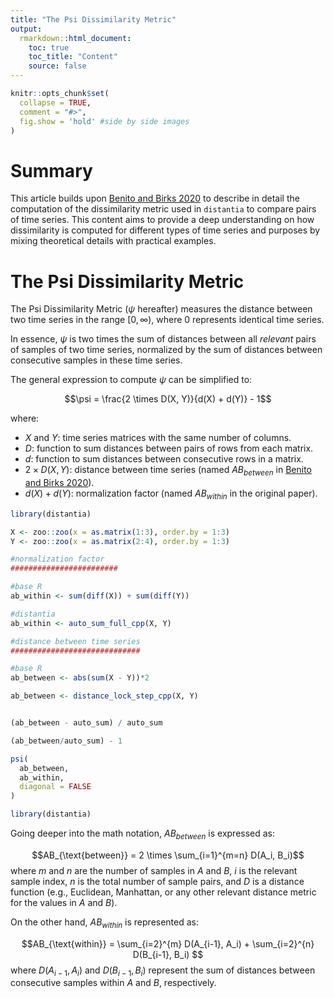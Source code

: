 ```yaml
---
title: "The Psi Dissimilarity Metric"
output: 
  rmarkdown::html_document:
    toc: true
    toc_title: "Content"
    source: false
---
```


```r
knitr::opts_chunk$set(
  collapse = TRUE,
  comment = "#>",
  fig.show = 'hold' #side by side images
)
```

# Summary

This article builds upon [Benito and Birks 2020](https://doi.org/10.1111/ecog.04895) to describe in detail the computation of the dissimilarity metric used in `distantia` to compare pairs of time series. This content aims to provide a deep understanding on how dissimilarity is computed for different types of time series and purposes by mixing theoretical details with practical examples.

# The Psi Dissimilarity Metric

The Psi Dissimilarity Metric ($\psi$ hereafter) measures the distance between two time series in the range $[0, \infty)$, where 0 represents identical time series. 

In essence, $\psi$ is two times the sum of distances between all *relevant* pairs of samples of two time series, normalized by the sum of distances between consecutive samples in these time series.

The general expression to compute $\psi$ can be simplified to:

$$\psi = \frac{2 \times D(X, Y)}{d(X) + d(Y)} - 1$$

where:

  + $X$ and $Y$: time series matrices with the same number of columns.
  + $D$: function to sum distances between pairs of rows from each matrix.
  + $d$: function to sum distances between consecutive rows in a matrix.
  + $2 \times D(X, Y)$: distance between time series (named $AB_{between}$ in [Benito and Birks 2020](https://doi.org/10.1111/ecog.04895)).
  + $d(X) + d(Y)$: normalization factor (named $AB_{within}$ in the original paper).

```r
library(distantia)

X <- zoo::zoo(x = as.matrix(1:3), order.by = 1:3)
Y <- zoo::zoo(x = as.matrix(2:4), order.by = 1:3)

#normalization factor
########################

#base R
ab_within <- sum(diff(X)) + sum(diff(Y))

#distantia
ab_within <- auto_sum_full_cpp(X, Y)

#distance between time series
#############################

#base R
ab_between <- abs(sum(X - Y))*2

ab_between <- distance_lock_step_cpp(X, Y)


(ab_between - auto_sum) / auto_sum

(ab_between/auto_sum) - 1

psi(
  ab_between,
  ab_within,
  diagonal = FALSE
)
```



```r
library(distantia)
```




Going deeper into the math notation, $AB_{between}$ is expressed as:

$$AB_{\text{between}} = 2 \times \sum_{i=1}^{m=n} D(A_i, B_i)$$
where $m$ and $n$ are the number of samples in $A$ and $B$, $i$ is the relevant sample index, $n$ is the total number of sample pairs, and $D$ is a distance function (e.g., Euclidean, Manhattan, or any other relevant distance metric for the values in $A$ and $B$).

On the other hand, $AB_{within}$ is represented as:

$$AB_{\text{within}} = \sum_{i=2}^{m} D(A_{i-1}, A_i) + \sum_{i=2}^{n} D(B_{i-1}, B_i) $$
where $D(A_{i-1}, A_i)$ and $D(B_{i-1}, B_i)$ represent the sum of distances between consecutive samples within $A$ and $B$, respectively.
